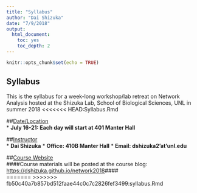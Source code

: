 ```yaml
---
title: "Syllabus"
author: "Dai Shizuka"
date: "7/9/2018"
output: 
  html_document:
    toc: yes
    toc_depth: 2
---
```


```r
knitr::opts_chunk$set(echo = TRUE)
```

## Syllabus

This is the syllabus for a week-long workshop/lab retreat on Network Analysis hosted at the Shizuka Lab, School of Biological Sciences, UNL in summer 2018
<<<<<<< HEAD:Syllabus.Rmd

##<u>Date/Location</u>  
* **July 16-21: Each day will start at 401 Manter Hall**  
  
##<u>Instructor</u>  
* **Dai Shizuka**
* **Office: 410B Manter Hall**
* **Email: dshizuka2'at'unl.edu** 

##<u>Course Website</u>  
####Course materials will be posted at the course blog: [https://dshizuka.github.io/network2018](https://dshizuka.github.io/network2018)####  
=======
>>>>>>> fb50c40a7b857bd512faae44c0c7c2826fef3499:syllabus.Rmd
